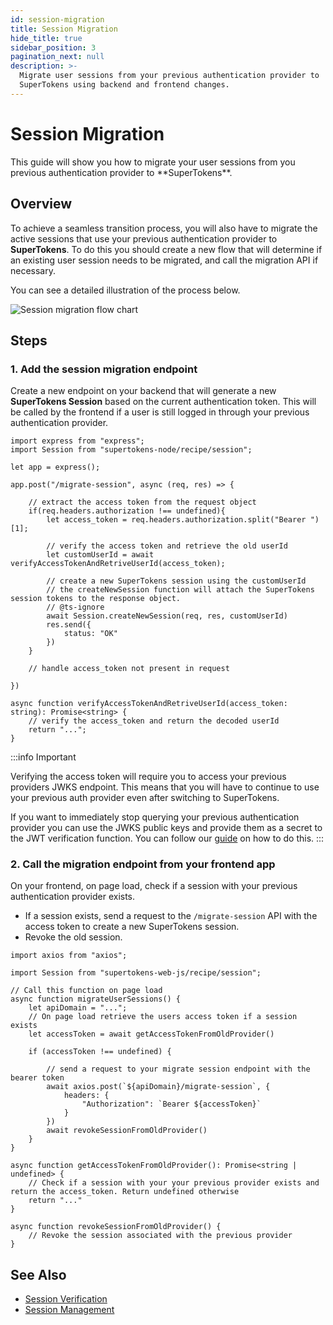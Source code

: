 ```yaml
---
id: session-migration
title: Session Migration
hide_title: true
sidebar_position: 3
pagination_next: null
description: >-
  Migrate user sessions from your previous authentication provider to
  SuperTokens using backend and frontend changes.
---
```



# Session Migration

<DescriptionText>
  This guide will show you how to migrate your user sessions from you previous authentication provider to **SuperTokens**.
</DescriptionText>

<Separator />

## Overview

To achieve a seamless transition process, you will also have to migrate the active sessions that use your previous authentication provider to **SuperTokens**.
To do this you should create a new flow that will determine if an existing user session needs to be migrated, and call the migration API if necessary.

You can see a detailed illustration of the process below.

<img src="/img/migration/session-migration-diagram.png" alt="Session migration flow chart" />

## Steps

### 1. Add the session migration endpoint

Create a new endpoint on your backend that will generate a new **SuperTokens Session** based on the current authentication token.
This will be called by the frontend if a user is still logged in through your previous authentication provider.

```tsx title="Backend changes"
import express from "express";
import Session from "supertokens-node/recipe/session";

let app = express();

app.post("/migrate-session", async (req, res) => {

    // extract the access token from the request object
    if(req.headers.authorization !== undefined){
        let access_token = req.headers.authorization.split("Bearer ")[1];

        // verify the access token and retrieve the old userId
        let customUserId = await verifyAccessTokenAndRetriveUserId(access_token);

        // create a new SuperTokens session using the customUserId
        // the createNewSession function will attach the SuperTokens session tokens to the response object.
        // @ts-ignore
        await Session.createNewSession(req, res, customUserId)
        res.send({
            status: "OK"
        })
    }

    // handle access_token not present in request
    
})

async function verifyAccessTokenAndRetriveUserId(access_token: string): Promise<string> {
    // verify the access_token and return the decoded userId
    return "...";
}

```

:::info Important

Verifying the access token will require you to access your previous providers JWKS endpoint.
This means that you will have to continue to use your previous auth provider even after switching to SuperTokens.

If you want to immediately stop querying your previous authentication provider you can use the JWKS public keys and provide them as a secret to the JWT verification function.
You can follow our [guide](/docs/additional-verification/session-verification/protect-api-routes#with-the-public-key-string) on how to do this.
:::

### 2. Call the migration endpoint from your frontend app

On your frontend, on page load, check if a session with your previous authentication provider exists.
- If a session exists, send a request to the `/migrate-session` API with the access token to create a new SuperTokens session.
- Revoke the old session.

```tsx title="Frontend changes"
import axios from "axios";

import Session from "supertokens-web-js/recipe/session";

// Call this function on page load
async function migrateUserSessions() {
    let apiDomain = "...";
    // On page load retrieve the users access token if a session exists
    let accessToken = await getAccessTokenFromOldProvider()

    if (accessToken !== undefined) {

        // send a request to your migrate session endpoint with the bearer token
        await axios.post(`${apiDomain}/migrate-session`, {
            headers: {
                "Authorization": `Bearer ${accessToken}`
            }
        })
        await revokeSessionFromOldProvider()
    }
}

async function getAccessTokenFromOldProvider(): Promise<string | undefined> {
    // Check if a session with your your previous provider exists and return the access_token. Return undefined otherwise
    return "..."
}

async function revokeSessionFromOldProvider() {
    // Revoke the session associated with the previous provider
}

```

## See Also

- [Session Verification](/docs)
- [Session Management](/docs)
